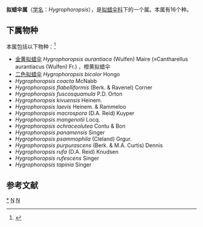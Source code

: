 {{Automatic Taxobox
| taxon = Hygrophoropsis
| authority = (J.Schröt.) Maire ex Martin-Sans (1929)
| image = False Chanterelle Hygrophoropsis aurantiaca.jpg
| image_caption = Hygrophoropsis aurantiaca
| type species = Hygrophoropsis aurantiaca
| type species authority = (Wulfen) Maire (1921)
| Synonyms = ''Cantharellus'' subgen. ''Hygrophoropsis'' <small>J.Schröt. (1888)</small>
}}

'''拟蜡伞属'''（[[学名|学名]]：''Hygrophoropsis''），是[[拟蜡伞科|拟蜡伞科]]下的一个属。本属有16个种。

==下属物种==
本属包括以下物种：<ref>{{cite web |title=Hygrophoropsis (J.Schröt.) Maire ex Martin-Sans |url=https://www.gbif.org/species/2525560 |website=GBIF |access-date=2022-05-30 |archive-date=2020-11-24 |archive-url=https://web.archive.org/web/20201124041848/https://www.gbif.org/species/2525560 }}</ref>
* [[金黄拟蜡伞|金黄拟蜡伞]] ''Hygrophoropsis aurantiaca'' (Wulfen) Maire (≡Cantharellus aurantiacus (Wulfen) Fr.) ，橙黄拟蜡伞
* [[二色拟蜡伞|二色拟蜡伞]] ''Hygrophoropsis bicolor'' Hongo
* ''Hygrophoropsis coacta'' McNabb
* ''Hygrophoropsis flabelliformis'' (Berk. & Ravenel) Corner
* ''Hygrophoropsis fuscosquamula'' P.D. Orton
* ''Hygrophoropsis kivuensis'' Heinem.
* ''Hygrophoropsis laevis'' Heinem. & Rammeloo
* ''Hygrophoropsis macrospora'' (D.A. Reid) Kuyper
* ''Hygrophoropsis mangenotii'' Locq.
* ''Hygrophoropsis ochraceolutea'' Contu & Bon
* ''Hygrophoropsis panamensis'' Singer
* ''Hygrophoropsis psammophila'' (Cleland) Grgur.
* ''Hygrophoropsis purpurascens'' (Berk. & M.A. Curtis) Dennis
* ''Hygrophoropsis rufa'' (D.A. Reid) Knudsen
* ''Hygrophoropsis rufescens'' Singer
* ''Hygrophoropsis tapinia'' Singer

== 参考文献 ==
{{Reflist}}

{{taxonbar}}
[[Category:_拟蜡伞属|*]]
[[Category:_拟蜡伞|N]]
[[Category:_1929年描述的分类群|N]]